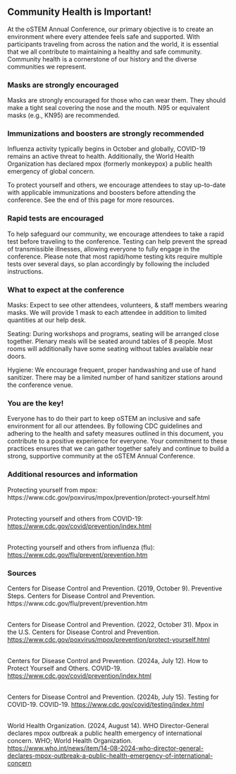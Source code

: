 
<SiteLayout title="Community Health & Safety" accent="nav-green">
<br />

<div className="font-bold text-nav-green">

## Community Health is Important!

</div>

At the oSTEM Annual Conference, our primary objective is to create an environment where every attendee feels safe and supported. With participants traveling from across the nation and the world, it is essential that we all contribute to maintaining a healthy and safe community. Community health is a cornerstone of our history and the diverse communities we represent.

<div className="text-teal-700 dark:text-teal-300">

### Masks are strongly encouraged

</div>

Masks are strongly encouraged for those who can wear them. They should make a tight seal covering the nose and the mouth. N95 or equivalent masks (e.g., KN95) are recommended. 

<div className="text-nav-blue">

### Immunizations and boosters are strongly recommended

</div>

Influenza activity typically begins in October and globally, COVID-19 remains an active threat to health. Additionally, the World Health Organization has declared mpox (formerly monkeypox) a public health emergency of global concern. 
<br />

To protect yourself and others, we encourage attendees to stay up-to-date with applicable immunizations and boosters before attending the conference. See the end of this page for more resources. 

<div className="text-indigo-700 dark:text-indigo-300">

### Rapid tests are encouraged

</div>

To help safeguard our community, we encourage attendees to take a rapid test before traveling to the conference. Testing can help prevent the spread of transmissible illnesses, allowing everyone to fully engage in the conference. Please note that most rapid/home testing kits require multiple tests over several days, so plan accordingly by following the included instructions.

<div className="text-nav-purple">

### What to expect at the conference

</div>

Masks: Expect to see other attendees, volunteers, & staff members wearing masks. We will provide 1 mask to each attendee in addition to limited quantities at our help desk.
<br />

Seating: During workshops and programs, seating will be arranged close together. Plenary meals will be seated around tables of 8 people. Most rooms will additionally have some seating without tables available near doors. 
<br />

Hygiene: We encourage frequent, proper handwashing and use of hand sanitizer.  There may be a limited number of hand sanitizer stations around the conference venue.

<div className="font-bold text-nav-green">

### You are the key!

</div>
Everyone has to do their part to keep oSTEM an inclusive and safe environment for all our attendees. By following CDC guidelines and adhering to the health and safety measures outlined in this document, you contribute to a positive experience for everyone. Your commitment to these practices ensures that we can gather together safely and continue to build a strong, supportive community at the oSTEM Annual Conference.

<div className="text-teal-700 dark:text-teal-300">

### Additional resources and information

</div>
Protecting yourself from mpox: <br />
https://www.cdc.gov/poxvirus/mpox/prevention/protect-yourself.html<br /><br />

Protecting yourself and others from COVID-19:<br />
https://www.cdc.gov/covid/prevention/index.html<br /><br />

Protecting yourself and others from influenza (flu):<br />
https://www.cdc.gov/flu/prevent/prevention.htm<br />

<div className="text-nav-blue">

### Sources

</div>
Centers for Disease Control and Prevention. (2019, October 9). Preventive Steps. Centers for Disease Control and Prevention. https://www.cdc.gov/flu/prevent/prevention.htm <br /><br />

Centers for Disease Control and Prevention. (2022, October 31). Mpox in the U.S. Centers for Disease Control and Prevention. https://www.cdc.gov/poxvirus/mpox/prevention/protect-yourself.html<br /><br />

Centers for Disease Control and Prevention. (2024a, July 12). How to Protect Yourself and Others. COVID-19. https://www.cdc.gov/covid/prevention/index.html<br /><br />

Centers for Disease Control and Prevention. (2024b, July 15). Testing for COVID-19. COVID-19. https://www.cdc.gov/covid/testing/index.html<br /><br />

World Health Organization. (2024, August 14). WHO Director-General declares mpox outbreak a public health emergency of international concern. WHO; World Health Organization. https://www.who.int/news/item/14-08-2024-who-director-general-declares-mpox-outbreak-a-public-health-emergency-of-international-concern


</SiteLayout>
